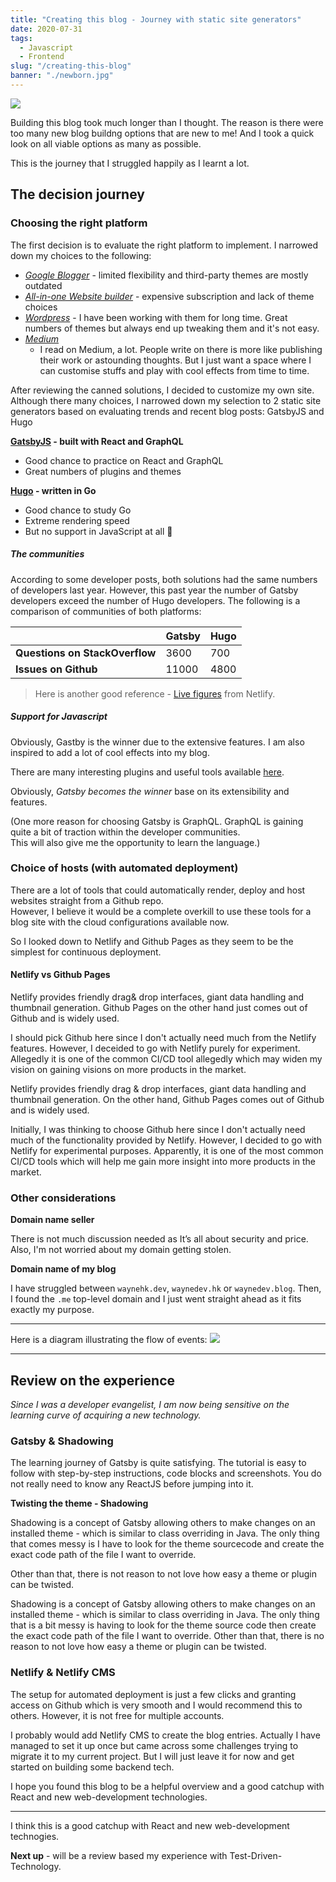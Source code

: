 ```yaml
---
title: "Creating this blog - Journey with static site generators"
date: 2020-07-31
tags:
  - Javascript
  - Frontend
slug: "/creating-this-blog"
banner: "./newborn.jpg"
---
```


![](./newborn.jpg)

Building this blog took much longer than I thought. 
The reason is there were too many new blog buildng options that are new to me! 
And I took a quick look on all viable options as many as possible.

This is the journey that I struggled happily as I learnt a lot.

## The decision journey

### Choosing the right platform

The first decision is to evaluate the right platform to implement. I narrowed down my choices to the following:
- *[Google Blogger](https://www.blogger.com/)* - limited flexibility and third-party themes are mostly outdated
- *[All-in-one Website builder](https://hk.godaddy.com/en/websites/website-builder/plans-and-pricing)* - expensive subscription and lack of theme choices
- *[Wordpress](https://wordpress.com/)* - I have been working with them for long time. Great numbers of themes but always end up tweaking them and it's not easy.
- *[Medium](https://medium.com/)*
  - I read on Medium, a lot. People write on there is more like publishing their work or astounding thoughts. But I just want a space where I can customise stuffs and play with cool effects from time to time.

After reviewing the canned solutions, I decided to customize my own site. 
Although there many choices, I narrowed down my selection to 2 static site generators based on evaluating trends and recent blog posts: GatsbyJS and Hugo 

**[GatsbyJS](https://www.gatsbyjs.org/) - built with React and GraphQL**
- Good chance to practice on React and GraphQL
- Great numbers of plugins and themes

**[Hugo](https://gohugo.io/) - written in Go**
- Good chance to study Go
- Extreme rendering speed
- But no support in JavaScript at all 🤔

##### The communities
According to some developer posts, both solutions had the same numbers of developers last year. 
However, this past year the number of Gatsby developers exceed the number of Hugo developers.
The following is a comparison of communities of both platforms:

|  | Gatsby | Hugo  |
| -- |-------------|-----|
| **Questions on StackOverflow**  | 3600        | 700         |
| **Issues on Github**            | 11000       | 4800        |

> Here is another good reference - [Live figures](https://www.staticgen.com/)  from Netlify.

##### Support for Javascript
Obviously, Gastby is the winner due to the extensive features.
I am also inspired to add a lot of cool effects into my blog.

There are many interesting plugins and useful tools available [here](https://www.gatsbyjs.org/plugins/).

Obviously, *Gatsby becomes the winner* base on its extensibility and features. 

(One more reason for choosing Gatsby is GraphQL. GraphQL is gaining quite a bit of traction within the developer communities.<br/> 
This will also give me the opportunity to learn the language.)

### Choice of hosts (with automated deployment)

There are a lot of tools that could automatically render, deploy and host websites straight from a Github repo.  
However, I believe it would be a complete overkill to use these tools for a blog site with the cloud configurations available now. 

So I looked down to Netlify and Github Pages as they seem to be the simplest for continuous deployment.

#### Netlify vs Github Pages
Netlify provides friendly drag& drop interfaces, giant data handling and thumbnail generation.
Github Pages on the other hand just comes out of Github and is widely used.

I should pick Github here since I don't actually need much from the Netlify features.
However, I deceided to go with Netlify purely for experiment.
Allegedly it is one of the common CI/CD tool allegedly which may widen my vision on gaining visions on more products in the market.

Netlify provides friendly drag & drop interfaces, giant data handling and thumbnail generation. 
On the other hand, Github Pages comes out of Github and is widely used.
 
Initially, I was thinking to choose Github here since I don't actually need much of the functionality provided by Netlify. 
However, I decided to go with Netlify for experimental purposes. 
Apparently, it is one of the most common CI/CD tools which will help me gain more insight into more products in the market.


### Other considerations

**Domain name seller**

There is not much discussion needed as It’s all about security and price.  Also, I'm not worried about my domain getting stolen.

**Domain name of my blog**

I have struggled between `waynehk.dev`, `waynedev.hk` or `waynedev.blog`.
Then, I found the `.me` top-level domain and I just went straight ahead as it fits exactly my purpose.

- - -

Here is a diagram illustrating the flow of events:
![](./GatsbyBlog_EPC.jpg)

- - -

## Review on the experience
*Since I was a developer evangelist, I am now being sensitive on the learning curve of acquiring a new technology.*

### Gatsby & Shadowing
The learning journey of Gatsby is quite satisfying. 
The tutorial is easy to follow with step-by-step instructions, code blocks and screenshots. 
You do not really need to know any ReactJS before jumping into it.


**Twisting the theme - Shadowing**

Shadowing is a concept of Gatsby allowing others to make changes on an installed theme - which is similar to class overriding in Java. 
The only thing that comes messy is I have to look for the theme sourcecode and create the exact code path of the file I want to override. 

Other than that, there is not reason to not love how easy a theme or plugin can be twisted.

Shadowing is a concept of Gatsby allowing others to make changes on an installed theme - which is similar to class overriding in Java. 
The only thing that is a bit messy is having to look for the theme source code then create the exact code path of the file I want to override.
Other than that, there is no reason to not love how easy a theme or plugin can be twisted.


### Netlify & Netlify CMS
The setup for automated deployment is just a few clicks and granting access on Github which is very smooth and I would recommend this to others.
However, it is not free for multiple accounts.

I probably would add Netlify CMS to create the blog entries. 
Actually I have managed to set it up once but came across some challenges trying to migrate it to my current project. 
But I will just leave it for now and get started on building some backend tech.

I hope you found this blog to be a helpful overview  and a good catchup with React and new web-development technologies.
 
-----
I think this is a good catchup with React and new web-development technogies.

**Next up** - will be a review based my experience with Test-Driven-Technology.
